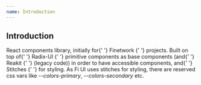 ```yaml
---
name: Introduction
---
```



<div />
<div>
  <H2 font="secondary">Introduction</H2>
</div>

<Paragraph4>
  React components library, initially for{' '}
  <Link href="https://finetwork.com" target="_blank" rel="noopener noreferrer">
    Finetwork
  </Link>{' '}
  projects. Built on top of{' '}
  <Link
    href="https://www.radix-ui.com/"
    target="_blank"
    rel="noopener noreferrer"
  >
    Radix-UI
  </Link>{' '}
  primitive components as base components (and{' '}
  <Link href="https://reakit.io/" target="_blank" rel="noopener noreferrer">
    Reakit
  </Link>{' '}
  (legacy code)) in order to have accessible components, and{' '}
  <Link href="https://stitches.dev/" target="_blank" rel="noopener noreferrer">
    Stitches
  </Link>{' '}
  for styling.
</Paragraph4>

<Paragraph4>
  As Fi UI uses stitches for styling, there are reserved css vars like
  <i> --colors-primary</i>, <i>--colors-secondary</i> etc.
</Paragraph4>
